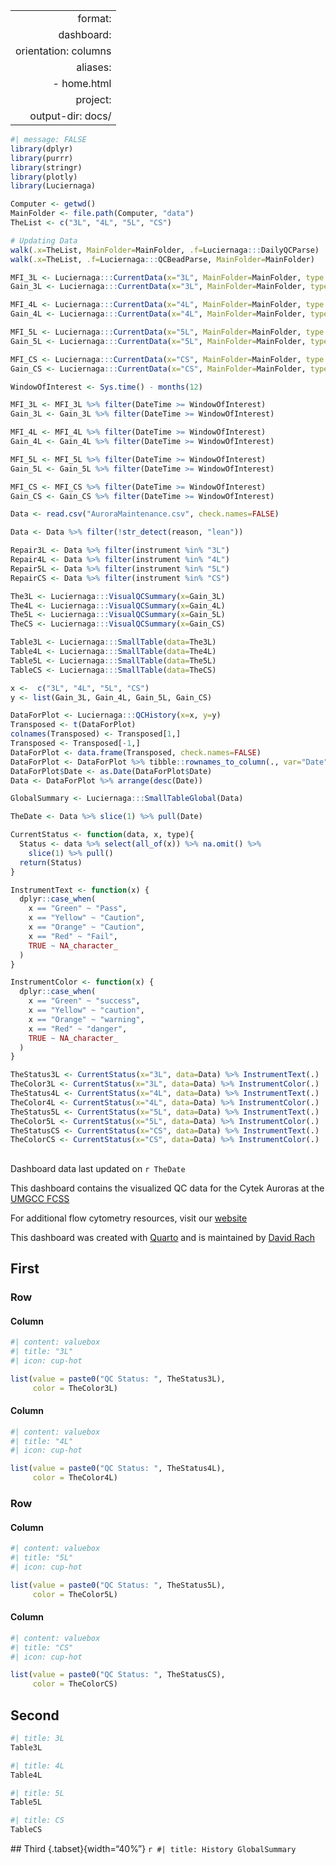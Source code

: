 ---
  format:
  dashboard:
  orientation: columns
aliases: 
  - home.html
project:
  output-dir: docs/
  ---
  ```r
#| message: FALSE
library(dplyr)
library(purrr)
library(stringr)
library(plotly)
library(Luciernaga)

Computer <- getwd()
MainFolder <- file.path(Computer, "data")
TheList <- c("3L", "4L", "5L", "CS")

# Updating Data
walk(.x=TheList, MainFolder=MainFolder, .f=Luciernaga:::DailyQCParse)
walk(.x=TheList, .f=Luciernaga:::QCBeadParse, MainFolder=MainFolder)
```

```r
MFI_3L <- Luciernaga:::CurrentData(x="3L", MainFolder=MainFolder, type = "MFI")
Gain_3L <- Luciernaga:::CurrentData(x="3L", MainFolder=MainFolder, type = "Gain")

MFI_4L <- Luciernaga:::CurrentData(x="4L", MainFolder=MainFolder, type = "MFI")
Gain_4L <- Luciernaga:::CurrentData(x="4L", MainFolder=MainFolder, type = "Gain")

MFI_5L <- Luciernaga:::CurrentData(x="5L", MainFolder=MainFolder, type = "MFI")
Gain_5L <- Luciernaga:::CurrentData(x="5L", MainFolder=MainFolder, type = "Gain")

MFI_CS <- Luciernaga:::CurrentData(x="CS", MainFolder=MainFolder, type = "MFI")
Gain_CS <- Luciernaga:::CurrentData(x="CS", MainFolder=MainFolder, type = "Gain")
```

```r
WindowOfInterest <- Sys.time() - months(12)

MFI_3L <- MFI_3L %>% filter(DateTime >= WindowOfInterest)
Gain_3L <- Gain_3L %>% filter(DateTime >= WindowOfInterest)

MFI_4L <- MFI_4L %>% filter(DateTime >= WindowOfInterest)
Gain_4L <- Gain_4L %>% filter(DateTime >= WindowOfInterest)

MFI_5L <- MFI_5L %>% filter(DateTime >= WindowOfInterest)
Gain_5L <- Gain_5L %>% filter(DateTime >= WindowOfInterest)

MFI_CS <- MFI_CS %>% filter(DateTime >= WindowOfInterest)
Gain_CS <- Gain_CS %>% filter(DateTime >= WindowOfInterest)
```

```r
Data <- read.csv("AuroraMaintenance.csv", check.names=FALSE)

Data <- Data %>% filter(!str_detect(reason, "lean"))

Repair3L <- Data %>% filter(instrument %in% "3L")
Repair4L <- Data %>% filter(instrument %in% "4L")
Repair5L <- Data %>% filter(instrument %in% "5L")
RepairCS <- Data %>% filter(instrument %in% "CS")
```


```r
The3L <- Luciernaga:::VisualQCSummary(x=Gain_3L)
The4L <- Luciernaga:::VisualQCSummary(x=Gain_4L)
The5L <- Luciernaga:::VisualQCSummary(x=Gain_5L)
TheCS <- Luciernaga:::VisualQCSummary(x=Gain_CS)
```

```r
Table3L <- Luciernaga:::SmallTable(data=The3L)
Table4L <- Luciernaga:::SmallTable(data=The4L)
Table5L <- Luciernaga:::SmallTable(data=The5L)
TableCS <- Luciernaga:::SmallTable(data=TheCS)
```

```r
x <-  c("3L", "4L", "5L", "CS")
y <- list(Gain_3L, Gain_4L, Gain_5L, Gain_CS)

DataForPlot <- Luciernaga:::QCHistory(x=x, y=y)
Transposed <- t(DataForPlot)
colnames(Transposed) <- Transposed[1,]
Transposed <- Transposed[-1,]
DataForPlot <- data.frame(Transposed, check.names=FALSE)
DataForPlot <- DataForPlot %>% tibble::rownames_to_column(., var="Date")
DataForPlot$Date <- as.Date(DataForPlot$Date) 
Data <- DataForPlot %>% arrange(desc(Date))

GlobalSummary <- Luciernaga:::SmallTableGlobal(Data)
```

```r
TheDate <- Data %>% slice(1) %>% pull(Date)
```

```r
CurrentStatus <- function(data, x, type){
  Status <- data %>% select(all_of(x)) %>% na.omit() %>%
    slice(1) %>% pull()
  return(Status)
}

InstrumentText <- function(x) {
  dplyr::case_when(
    x == "Green" ~ "Pass",
    x == "Yellow" ~ "Caution",
    x == "Orange" ~ "Caution",
    x == "Red" ~ "Fail",
    TRUE ~ NA_character_ 
  )
}

InstrumentColor <- function(x) {
  dplyr::case_when(
    x == "Green" ~ "success",
    x == "Yellow" ~ "caution",
    x == "Orange" ~ "warning",
    x == "Red" ~ "danger",
    TRUE ~ NA_character_ 
  )
}

TheStatus3L <- CurrentStatus(x="3L", data=Data) %>% InstrumentText(.)
TheColor3L <- CurrentStatus(x="3L", data=Data) %>% InstrumentColor(.)
TheStatus4L <- CurrentStatus(x="4L", data=Data) %>% InstrumentText(.)
TheColor4L <- CurrentStatus(x="4L", data=Data) %>% InstrumentColor(.)
TheStatus5L <- CurrentStatus(x="5L", data=Data) %>% InstrumentText(.)
TheColor5L <- CurrentStatus(x="5L", data=Data) %>% InstrumentColor(.)
TheStatusCS <- CurrentStatus(x="CS", data=Data) %>% InstrumentText(.)
TheColorCS <- CurrentStatus(x="CS", data=Data) %>% InstrumentColor(.)
```

## {.sidebar}
Dashboard data last updated on `r TheDate`

This dashboard contains the visualized QC data for the Cytek Auroras at the [UMGCC FCSS](https://www.medschool.umaryland.edu/cibr/core/umgccc_flow/)

For additional flow cytometry resources, visit our [website](https://sites.google.com/view/umgcccflow/home)

This dashboard was created with [Quarto](https://quarto.org/) and is maintained by [David Rach](https://github.com/DavidRach)

## First {width="30%"}

### Row {height="50%"}

#### Column

```r
#| content: valuebox
#| title: "3L"
#| icon: cup-hot

list(value = paste0("QC Status: ", TheStatus3L),
     color = TheColor3L)

```

#### Column

```r
#| content: valuebox
#| title: "4L"
#| icon: cup-hot

list(value = paste0("QC Status: ", TheStatus4L),
     color = TheColor4L)

```

### Row  {height="50%"}

#### Column

```r
#| content: valuebox
#| title: "5L"
#| icon: cup-hot

list(value = paste0("QC Status: ", TheStatus5L),
     color = TheColor5L)
```

#### Column {scrolling=FALSE}

```r
#| content: valuebox
#| title: "CS"
#| icon: cup-hot

list(value = paste0("QC Status: ", TheStatusCS),
     color = TheColorCS)
```

## Second {.tabset}
```r
#| title: 3L
Table3L
```

```r
#| title: 4L
Table4L
```

```r
#| title: 5L
Table5L
```

```r
#| title: CS
TableCS
```

::: {.card title="Today"}
:::
  
  ## Third {.tabset}{width="40%"}
  ```r
#| title: History
GlobalSummary
```